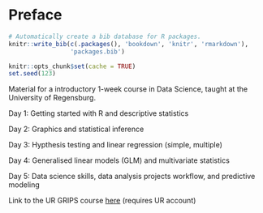 # Preface {.unnumbered}

```r
# Automatically create a bib database for R packages.
knitr::write_bib(c(.packages(), 'bookdown', 'knitr', 'rmarkdown'),
                 'packages.bib')

knitr::opts_chunk$set(cache = TRUE)
set.seed(123) 
```

Material for a introductory 1-week course in Data Science, taught at the University of Regensburg.

Day 1: Getting started with R and descriptive statistics

Day 2: Graphics and statistical inference

Day 3: Hypthesis testing and linear regression (simple, multiple)

Day 4: Generalised linear models (GLM) and multivariate statistics

Day 5: Data science skills, data analysis projects workflow, and predictive modeling

Link to the UR GRIPS course [here](https://elearning.uni-regensburg.de/course/view.php?id=54766) (requires UR account)

